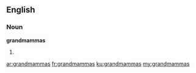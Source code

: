 ==English==

===Noun===
'''grandmammas'''

#{{plural of|grandmamma}}

[[ar:grandmammas]]
[[fr:grandmammas]]
[[ku:grandmammas]]
[[my:grandmammas]]